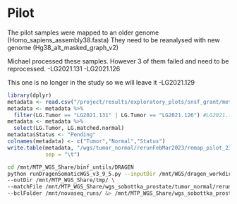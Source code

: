 # Pilot
The pilot samples were mapped to an older genome (Homo_sapiens_assembly38.fasta)
They need to be reanalysed with new genome (Hg38_alt_masked_graph_v2)

Michael processed these samples. However 3 of them failed and need to be reprocessed.
-LG2021.131
-LG2021.126

This one is no longer in the study so we will leave it
-LG2021.129

```r
library(dplyr)
metadata <- read.csv("/project/results/exploratory_plots/snsf_grant/metadata_clean.csv")
metadata <- metadata %>%
  filter(LG.Tumor == "LG2021.131" | LG.Tumor == "LG2021.126") #LG2021.131
metadata <- metadata %>%
  select(LG.Tumor, LG.matched.normal)
metadata$Status <- "Pending"
colnames(metadata) <- c("Tumor","Normal","Status")
write.table(metadata, "/wgs/tumor_normal/rerunFebMar2023/remap_pilot_230710/sampleSheet.csv", quote = F, row.names = F, 
            sep = "\t")
```

```bash
cd /mnt/MTP_WGS_Share/binf_untils/DRAGEN
python runDragenSomaticWGS_v3_9_5.py --inputDir /mnt/WGS/dragen_workdir/1-untrimmedFastq/ \
--outDir /mnt/MTP_WGS_Share/tmp/ \
--matchFile /mnt/MTP_WGS_Share/wgs_sobottka_prostate/tumor_normal/rerunFebMar2023/remap_pilot_230710/sampleSheet.csv \
--bclFolder /mnt/novaseq_runs/ &> /mnt/MTP_WGS_Share/wgs_sobottka_prostate/tumor_normal/rerunFebMar2023/remap_pilot_230710/dragen_$RANDOM.log &
```
